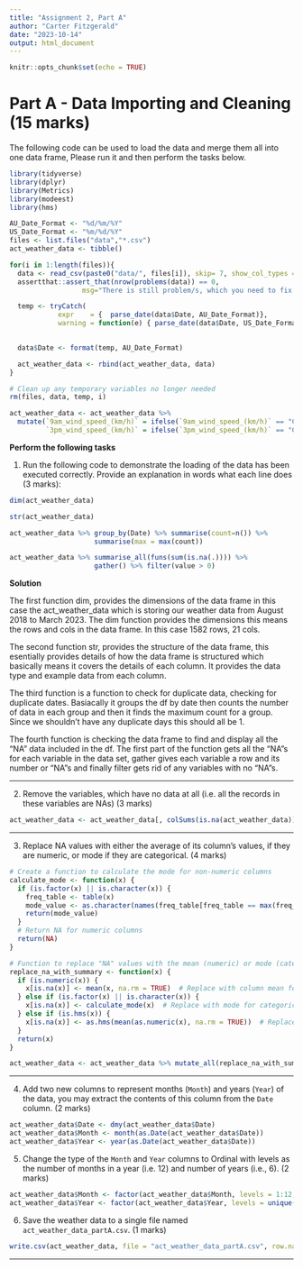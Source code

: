 ---
title: "Assignment 2, Part A"
author: "Carter Fitzgerald"
date: "2023-10-14"
output: html_document
---

```{r setup, include=FALSE}
knitr::opts_chunk$set(echo = TRUE)
```

# Part A - Data Importing and Cleaning			(15 marks)

The following code can be used to load the data and merge them all into one data frame, Please run it and then perform the tasks below.

```{r, eval=TRUE}
library(tidyverse)
library(dplyr)
library(Metrics)
library(modeest)
library(hms)

AU_Date_Format <- "%d/%m/%Y"
US_Date_Format <- "%m/%d/%Y"
files <- list.files("data","*.csv")
act_weather_data <- tibble()

for(i in 1:length(files)){
  data <- read_csv(paste0("data/", files[i]), skip= 7, show_col_types = FALSE)
  assertthat::assert_that(nrow(problems(data)) == 0, 
                  msg="There is still problem/s, which you need to fix first")

  temp <- tryCatch(
            expr    = {  parse_date(data$Date, AU_Date_Format)}, 
            warning = function(e) { parse_date(data$Date, US_Date_Format)})
  

  data$Date <- format(temp, AU_Date_Format)

  act_weather_data <- rbind(act_weather_data, data)
}

# Clean up any temporary variables no longer needed
rm(files, data, temp, i)

act_weather_data <- act_weather_data %>%
  mutate(`9am_wind_speed_(km/h)` = ifelse(`9am_wind_speed_(km/h)` == "Calm", 0, `9am_wind_speed_(km/h)`),
         `3pm_wind_speed_(km/h)` = ifelse(`3pm_wind_speed_(km/h)` == "Calm", 0, `3pm_wind_speed_(km/h)`))

```

**Perform the following tasks** 

1. Run the following code to demonstrate the loading of the data has been executed correctly. Provide an explanation in words what each line does (3 marks):
```{r eval=TRUE}
dim(act_weather_data)

str(act_weather_data)

act_weather_data %>% group_by(Date) %>% summarise(count=n()) %>%
                     summarise(max = max(count))

act_weather_data %>% summarise_all(funs(sum(is.na(.)))) %>% 
                     gather() %>% filter(value > 0)
```

**Solution**

The first function dim, provides the dimensions of the data frame in this case the act_weather_data which is storing our weather data from August 2018 to March 2023. The dim function provides the dimensions this means the rows and cols in the data frame. In this case 1582 rows, 21 cols.

The second function str, provides the structure of the data frame, this esentially provides details of how the data frame is structured which basically means it covers the details of each column. It provides the data type and example data from each column. 

The third function is a function to check for duplicate data, checking for duplicate dates. Basiacally it groups the df by date then counts the number of data in each group and then it finds the maximum count for a group. Since we shouldn't have any duplicate days this should all be 1.

The fourth function is checking the data frame to find and display all the "NA" data included in the df. The first part of the function gets all the "NA"s for each variable in the data set, gather gives each variable a row and its number or "NA"s and finally filter gets rid of any variables with no "NA"s.

----

2. Remove the variables, which have no data at all (i.e. all the records in these variables are NAs) (3 marks)

```{r, eval=TRUE}
act_weather_data <- act_weather_data[, colSums(is.na(act_weather_data)) < nrow(act_weather_data)]

```

----

3. Replace NA values with either the average of its column's values, if they are numeric, or mode if they are categorical. (4 marks)

```{r, eval=TRUE}
# Create a function to calculate the mode for non-numeric columns
calculate_mode <- function(x) {
  if (is.factor(x) || is.character(x)) {
    freq_table <- table(x)
    mode_value <- as.character(names(freq_table[freq_table == max(freq_table)]))
    return(mode_value)
  }
  # Return NA for numeric columns
  return(NA)
}

# Function to replace "NA" values with the mean (numeric) or mode (categorical)
replace_na_with_summary <- function(x) {
  if (is.numeric(x)) {
    x[is.na(x)] <- mean(x, na.rm = TRUE)  # Replace with column mean for numeric variables
  } else if (is.factor(x) || is.character(x)) {
    x[is.na(x)] <- calculate_mode(x)  # Replace with mode for categorical variables
  } else if (is.hms(x)) {
    x[is.na(x)] <- as.hms(mean(as.numeric(x), na.rm = TRUE))  # Replace with mean for "hms" columns
  }
  return(x)
}

act_weather_data <- act_weather_data %>% mutate_all(replace_na_with_summary)
```

----
4.	Add two new columns to represent months (`Month`) and years (`Year`) of the data, you may extract the contents of this column from the `Date` column. (2 marks)

```{r, eval=TRUE}
act_weather_data$Date <- dmy(act_weather_data$Date)
act_weather_data$Month <- month(as.Date(act_weather_data$Date))
act_weather_data$Year <- year(as.Date(act_weather_data$Date))
```

5. Change the type of the `Month` and `Year` columns to Ordinal with levels as the number of months in a year (i.e. 12) and number of years (i.e., 6). (2 marks)

```{r, eval=TRUE}
act_weather_data$Month <- factor(act_weather_data$Month, levels = 1:12, ordered = TRUE)
act_weather_data$Year <- factor(act_weather_data$Year, levels = unique(act_weather_data$Year), ordered = TRUE)
```

6. Save the weather data to a single file named `act_weather_data_partA.csv`. (1 marks)

```{r, eval=TRUE}
write.csv(act_weather_data, file = "act_weather_data_partA.csv", row.names = FALSE)
```

*** 
